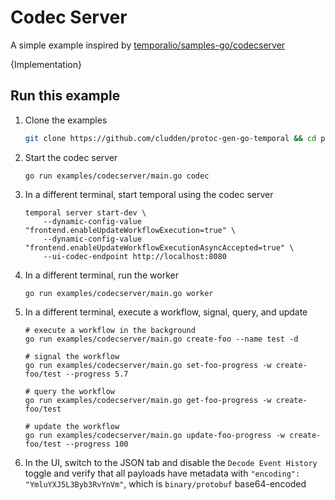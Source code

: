 
# Codec Server

A simple example inspired by [temporalio/samples-go/codecserver](https://github.com/temporalio/samples-go/tree/main/codecserver)

<CodeBlock language="go" title="main.go">{Implementation}</CodeBlock>

## Run this example

1. Clone the examples
    ```sh
    git clone https://github.com/cludden/protoc-gen-go-temporal && cd protoc-gen-go-temporal
    ```
2. Start the codec server
    ```shell
    go run examples/codecserver/main.go codec
    ```
3. In a different terminal, start temporal using the codec server
    ```shell
    temporal server start-dev \
        --dynamic-config-value "frontend.enableUpdateWorkflowExecution=true" \
        --dynamic-config-value "frontend.enableUpdateWorkflowExecutionAsyncAccepted=true" \
        --ui-codec-endpoint http://localhost:8080
    ```
4. In a different terminal, run the worker
    ```shell
    go run examples/codecserver/main.go worker
    ```
5. In a different terminal, execute a workflow, signal, query, and update
    ```shell
    # execute a workflow in the background
    go run examples/codecserver/main.go create-foo --name test -d

    # signal the workflow
    go run examples/codecserver/main.go set-foo-progress -w create-foo/test --progress 5.7

    # query the workflow
    go run examples/codecserver/main.go get-foo-progress -w create-foo/test

    # update the workflow
    go run examples/codecserver/main.go update-foo-progress -w create-foo/test --progress 100
    ```
6. In the UI, switch to the JSON tab and disable the `Decode Event History` toggle and verify that all payloads have metadata with `"encoding": "YmluYXJ5L3Byb3RvYnVm"`, which is `binary/protobuf` base64-encoded
